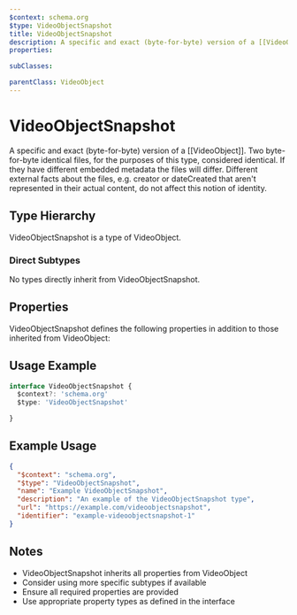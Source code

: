 ```yaml
---
$context: schema.org
$type: VideoObjectSnapshot
title: VideoObjectSnapshot
description: A specific and exact (byte-for-byte) version of a [[VideoObject]]. Two byte-for-byte identical files, for the purposes of this type, considered identical. If they have different embedded metadata the files will differ. Different external facts about the files, e.g. creator or dateCreated that aren't represented in their actual content, do not affect this notion of identity.
properties:

subClasses:

parentClass: VideoObject
---
```


# VideoObjectSnapshot

A specific and exact (byte-for-byte) version of a [[VideoObject]]. Two byte-for-byte identical files, for the purposes of this type, considered identical. If they have different embedded metadata the files will differ. Different external facts about the files, e.g. creator or dateCreated that aren't represented in their actual content, do not affect this notion of identity.

## Type Hierarchy

VideoObjectSnapshot is a type of VideoObject.

### Direct Subtypes

No types directly inherit from VideoObjectSnapshot.

## Properties

VideoObjectSnapshot defines the following properties in addition to those inherited from VideoObject:



## Usage Example

```typescript
interface VideoObjectSnapshot {
  $context?: 'schema.org'
  $type: 'VideoObjectSnapshot'

}
```

## Example Usage

```json
{
  "$context": "schema.org",
  "$type": "VideoObjectSnapshot",
  "name": "Example VideoObjectSnapshot",
  "description": "An example of the VideoObjectSnapshot type",
  "url": "https://example.com/videoobjectsnapshot",
  "identifier": "example-videoobjectsnapshot-1"
}
```

## Notes

- VideoObjectSnapshot inherits all properties from VideoObject
- Consider using more specific subtypes if available
- Ensure all required properties are provided
- Use appropriate property types as defined in the interface
